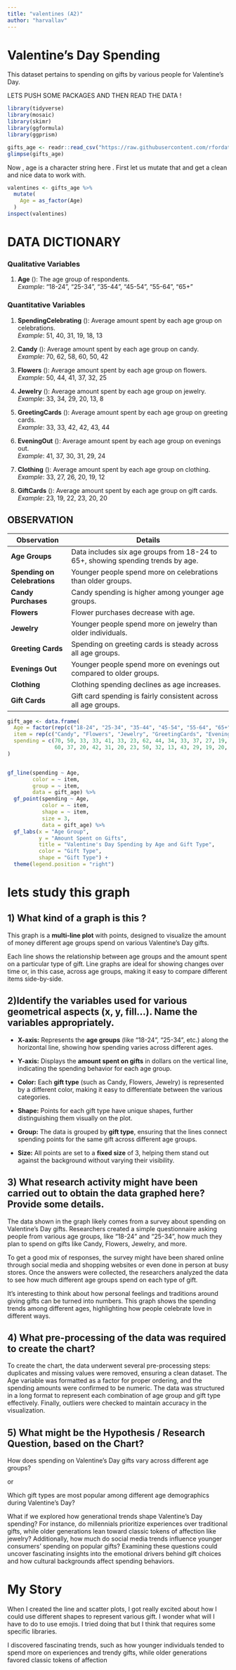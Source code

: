 ```yaml
---
title: "valentines (A2)"
author: "harvallav"
---
```


# **Valentine’s Day Spending**

This dataset pertains to spending on gifts by various people for Valentine’s Day.

LETS PUSH SOME PACKAGES AND THEN READ THE DATA !

```r
library(tidyverse)
library(mosaic)
library(skimr)
library(ggformula)
library(ggprism)
```

```r
gifts_age <- readr::read_csv("https://raw.githubusercontent.com/rfordatascience/tidytuesday/master/data/2024/2024-02-13/gifts_age.csv")
glimpse(gifts_age)
```

Now , age is a character string here . First let us mutate that and get a clean and nice data to work with.

```r
valentines <- gifts_age %>% 
  mutate(
    Age = as_factor(Age)
  )
inspect(valentines)
```

# DATA DICTIONARY

### Qualitative Variables

1.  **Age** (<chr>): The age group of respondents.\
    *Example*: "18-24", "25-34", "35-44", "45-54", "55-64", "65+"

### Quantitative Variables

1.  **SpendingCelebrating** (<dbl>): Average amount spent by each age group on celebrations.\
    *Example*: 51, 40, 31, 19, 18, 13

2.  **Candy** (<dbl>): Average amount spent by each age group on candy.\
    *Example*: 70, 62, 58, 60, 50, 42

3.  **Flowers** (<dbl>): Average amount spent by each age group on flowers.\
    *Example*: 50, 44, 41, 37, 32, 25

4.  **Jewelry** (<dbl>): Average amount spent by each age group on jewelry.\
    *Example*: 33, 34, 29, 20, 13, 8

5.  **GreetingCards** (<dbl>): Average amount spent by each age group on greeting cards.\
    *Example*: 33, 33, 42, 42, 43, 44

6.  **EveningOut** (<dbl>): Average amount spent by each age group on evenings out.\
    *Example*: 41, 37, 30, 31, 29, 24

7.  **Clothing** (<dbl>): Average amount spent by each age group on clothing.\
    *Example*: 33, 27, 26, 20, 19, 12

8.  **GiftCards** (<dbl>): Average amount spent by each age group on gift cards.\
    *Example*: 23, 19, 22, 23, 20, 20

## OBSERVATION 

| **Observation** | **Details** |
|--------------------|----------------------------------------------------|
| **Age Groups** | Data includes six age groups from 18-24 to 65+, showing spending trends by age. |
| **Spending on Celebrations** | Younger people spend more on celebrations than older groups. |
| **Candy Purchases** | Candy spending is higher among younger age groups. |
| **Flowers** | Flower purchases decrease with age. |
| **Jewelry** | Younger people spend more on jewelry than older individuals. |
| **Greeting Cards** | Spending on greeting cards is steady across all age groups. |
| **Evenings Out** | Younger people spend more on evenings out compared to older groups. |
| **Clothing** | Clothing spending declines as age increases. |
| **Gift Cards** | Gift card spending is fairly consistent across all age groups. |

```r

gift_age <- data.frame(
  Age = factor(rep(c("18-24", "25-34", "35-44", "45-54", "55-64", "65+"), each = 7)),
  item = rep(c("Candy", "Flowers", "Jewelry", "GreetingCards", "EveningOut", "Clothing", "GiftCards"), times = 6),
  spending = c(70, 50, 33, 33, 41, 33, 23, 62, 44, 34, 33, 37, 27, 19, 58, 41, 29, 42, 30, 26, 22, 
               60, 37, 20, 42, 31, 20, 23, 50, 32, 13, 43, 29, 19, 20, 42, 25, 8, 44, 24, 12, 20)
)


gf_line(spending ~ Age, 
        color = ~ item, 
        group = ~ item, 
        data = gift_age) %>%
  gf_point(spending ~ Age, 
           color = ~ item, 
           shape = ~ item, 
           size = 3, 
           data = gift_age) %>%
  gf_labs(x = "Age Group", 
          y = "Amount Spent on Gifts", 
          title = "Valentine's Day Spending by Age and Gift Type", 
          color = "Gift Type", 
          shape = "Gift Type") +
  theme(legend.position = "right")

```

# lets study this graph 

## 1) What kind of a graph is this ?

This graph is a **multi-line plot** with points, designed to visualize the amount of money different age groups spend on various Valentine's Day gifts.

Each line shows the relationship between age groups and the amount spent on a particular type of gift. Line graphs are ideal for showing changes over time or, in this case, across age groups, making it easy to compare different items side-by-side.\

## 2)Identify the variables used for various geometrical aspects (x, y, fill…). Name the variables appropriately.

-   **X-axis:** Represents the **age groups** (like "18-24", "25-34", etc.) along the horizontal line, showing how spending varies across different ages.

-   **Y-axis:** Displays the **amount spent on gifts** in dollars on the vertical line, indicating the spending behavior for each age group.

-   **Color:** Each **gift type** (such as Candy, Flowers, Jewelry) is represented by a different color, making it easy to differentiate between the various categories.

-   **Shape:** Points for each gift type have unique shapes, further distinguishing them visually on the plot.

-   **Group:** The data is grouped by **gift type**, ensuring that the lines connect spending points for the same gift across different age groups.

-   **Size:** All points are set to a **fixed size** of 3, helping them stand out against the background without varying their visibility.

## 3) What research activity might have been carried out to obtain the data graphed here? Provide some details.

The data shown in the graph likely comes from a survey about spending on Valentine’s Day gifts. Researchers created a simple questionnaire asking people from various age groups, like "18-24" and "25-34", how much they plan to spend on gifts like Candy, Flowers, Jewelry, and more.

To get a good mix of responses, the survey might have been shared online through social media and shopping websites or even done in person at busy stores. Once the answers were collected, the researchers analyzed the data to see how much different age groups spend on each type of gift.

It’s interesting to think about how personal feelings and traditions around giving gifts can be turned into numbers. This graph shows the spending trends among different ages, highlighting how people celebrate love in different ways.

## 4) What pre-processing of the data was required to create the chart?

To create the chart, the data underwent several pre-processing steps: duplicates and missing values were removed, ensuring a clean dataset. The Age variable was formatted as a factor for proper ordering, and the spending amounts were confirmed to be numeric. The data was structured in a long format to represent each combination of age group and gift type effectively. Finally, outliers were checked to maintain accuracy in the visualization.

## 5) What might be the Hypothesis / Research Question, based on the Chart?

How does spending on Valentine’s Day gifts vary across different age groups?

or

Which gift types are most popular among different age demographics during Valentine’s Day?

What if we explored how generational trends shape Valentine’s Day spending? For instance, do millennials prioritize experiences over traditional gifts, while older generations lean toward classic tokens of affection like jewelry? Additionally, how much do social media trends influence younger consumers’ spending on popular gifts? Examining these questions could uncover fascinating insights into the emotional drivers behind gift choices and how cultural backgrounds affect spending behaviors.

# My Story 

When I created the line and scatter plots, I got really excited about how I could use different shapes to represent various gift. I wonder what will I have to do to use emojis. I tried doing that but I think that requires some specific libraries.

I discovered fascinating trends, such as how younger individuals tended to spend more on experiences and trendy gifts, while older generations favored classic tokens of affection
